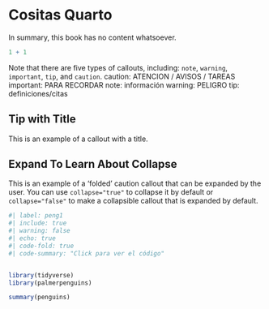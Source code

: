 # Cositas Quarto

In summary, this book has no content whatsoever.

```r
1 + 1
```

::: callout-important
Note that there are five types of callouts, including: `note`, `warning`, `important`, `tip`, and `caution`. caution: ATENCION / AVISOS / TAREAS important: PARA RECORDAR note: información warning: PELIGRO tip: definiciones/citas
:::

::: callout-tip
## Tip with Title

This is an example of a callout with a title.
:::

::: {.callout-caution collapse="true"}
## Expand To Learn About Collapse

This is an example of a 'folded' caution callout that can be expanded by the user. You can use `collapse="true"` to collapse it by default or `collapse="false"` to make a collapsible callout that is expanded by default.
:::

```r
#| label: peng1
#| include: true
#| warning: false
#| echo: true
#| code-fold: true
#| code-summary: "Click para ver el código"


library(tidyverse)
library(palmerpenguins)

summary(penguins)
```
